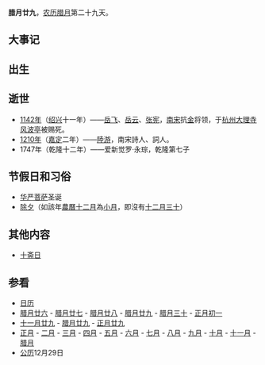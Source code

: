 {{Lunar12Calendar}}
'''腊月廿九'''，[[农历|农历]][[腊月|腊月]]第二十九天。

==大事记==

==出生==

==逝世==
*[[1142年|1142年]]（[[绍兴_(南宋)|绍兴]]十一年）——[[岳飞|岳飞]]、[[岳云|岳云]]、[[张宪_(宋朝)|张宪]]，[[南宋|南宋]]抗[[金朝|金]]将领，于[[杭州|杭州]][[大理寺|大理寺]][[风波亭|风波亭]]被赐死。
*[[1210年|1210年]]（[[嘉定_(南宋)|嘉定]]二年）——[[陸游|陸游]]，南宋詩人、詞人。
*1747年（乾隆十二年）——爱新觉罗·永琮，乾隆第七子

==节假日和习俗==
* [[华严菩萨|华严菩萨]]圣诞
* [[除夕|除夕]]（如該年[[農曆十二月|農曆十二月]]為[[小月|小月]]，即沒有[[十二月三十|十二月三十]]）

==其他内容==
*[[十斋日|十斋日]]

==参看==
*[[历史上的今天|日历]]
*[[腊月廿六|腊月廿六]] - [[腊月廿七|腊月廿七]] - [[腊月廿八|腊月廿八]] - [[腊月廿九|腊月廿九]] - [[腊月三十|腊月三十]] - [[正月初一|正月初一]]
*[[十一月廿九|十一月廿九]] - [[腊月廿九|腊月廿九]] - [[正月廿九|正月廿九]]
*[[正月|正月]] - [[二月_(农历)|二月]] - [[三月_(农历)|三月]] - [[四月_(农历)|四月]] - [[五月_(农历)|五月]] - [[六月_(农历)|六月]] - [[七月_(农历)|七月]] - [[八月_(农历)|八月]] - [[九月_(农历)|九月]] - [[十月_(农历)|十月]] - [[十一月_(农历)|十一月]] - [[腊月|腊月]]
*[[公历|公历]]12月29日